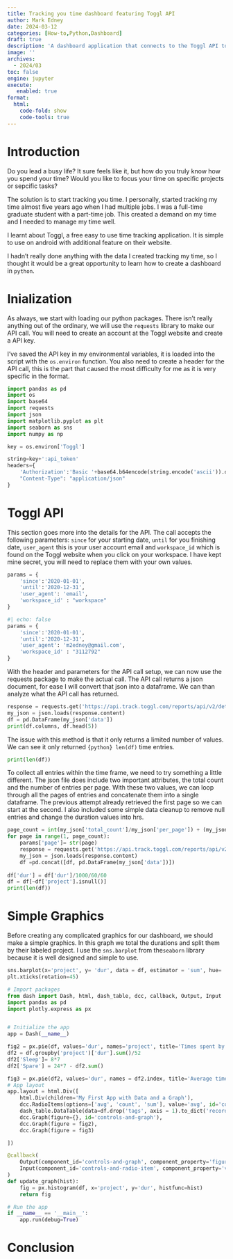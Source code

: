 ```yaml
---
title: Tracking you time dashboard featuring Toggl API
author: Mark Edney
date: 2024-03-12
categories: [How-to,Python,Dashboard]
draft: true
description: 'A dashboard application that connects to the Toggl API to display tracked time.'
image: ''
archives:
  - 2024/03
toc: false
engine: jupyter
execute:
   enabled: true
format:
  html:
    code-fold: show
    code-tools: true
---
```


# Introduction

Do you lead a busy life? It sure feels like it, but how do you truly
know how you spend your time? Would you like to focus your time on
specific projects or sepcific tasks?

The solution is to start tracking you time. I personally, started
tracking my time almost five years ago when I had multiple jobs. I was a
full-time graduate student with a part-time job. This created a demand
on my time and I needed to manage my time well.

I learnt about Toggl, a free easy to use time tracking application. It
is simple to use on android with additional feature on their website.

I hadn't really done anything with the data I created tracking my time,
so I thought it would be a great opportunity to learn how to create a
dashboard in `python`.

# Inialization

As always, we start with loading our python packages. There isn't really
anything out of the ordinary, we will use the `requests` library to make
our API call. You will need to create an account at the Toggl website
and create a API key.

I've saved the API key in my environmental variables, it is loaded into
the script with the `os.environ` function. You also need to create a
header for the API call, this is the part that caused the most
difficulty for me as it is very specific in the format.

```python
import pandas as pd
import os
import base64
import requests
import json
import matplotlib.pyplot as plt
import seaborn as sns
import numpy as np

key = os.environ['Toggl']

string=key+':api_token'
headers={
    'Authorization':'Basic '+base64.b64encode(string.encode('ascii')).decode('utf-8'),
    "Content-Type": "application/json"   
}
```

# Toggl API

This section goes more into the details for the API. The call accepts
the following parameters: `since` for your starting date, `until` for
you finishing date, `user_agent` this is your user account email and
`workspace_id` which is found on the Toggl website when you click on
your workspace. I have kept mine secret, you will need to replace them
with your own values.

```python
params = {
    'since':'2020-01-01',
    'until':'2020-12-31',
    'user_agent': 'email',
    'workspace_id' : "workspace"
}
```

```python
#| echo: false
params = {
    'since':'2020-01-01',
    'until':'2020-12-31',
    'user_agent': 'm2edney@gmail.com',
    'workspace_id' : "3112792"
}
```

With the header and parameters for the API call setup, we can now use
the requests package to make the actual call. The API call returns a
json document, for ease I will convert that json into a dataframe. We
can than analyze what the API call has returned.

```python

response = requests.get('https://api.track.toggl.com/reports/api/v2/details', headers = headers, params= params)
my_json = json.loads(response.content)
df = pd.DataFrame(my_json['data'])
print(df.columns, df.head(5))
```

The issue with this method is that it only returns a limited number of
values. We can see it only returned `{python} len(df)` time entries.

```python
print(len(df))
```

To collect all entries within the time frame, we need to try something a
little different. The json file does include two important attributes, the total count
and the number of entries per page. With these two values, we can loop through all 
the pages of entries and concatenate them into a single dataframe. The previous attempt
already retrieved the first page so we can start at the second. I also included some
simple data cleanup to remove null entries and change the duration values into hrs. 

```python
page_count = int(my_json['total_count']/my_json['per_page']) + (my_json['total_count'] % my_json['per_page'] > 0)
for page in range(1, page_count):
    params['page']= str(page)
    response = requests.get('https://api.track.toggl.com/reports/api/v2/details', headers = headers, params= params)
    my_json = json.loads(response.content)
    df =pd.concat([df, pd.DataFrame(my_json['data'])])
    
df['dur'] = df['dur']/1000/60/60
df = df[~df['project'].isnull()]
print(len(df))
```

# Simple Graphics

Before creating any complicated graphics for our dashboard, we should make a simple
graphics. In this graph we total the durations and split them by their labeled 
project. I use the `sns.barplot` from the`seaborn` library because it is well designed
and simple to use. 

```python
sns.barplot(x='project', y= 'dur', data = df, estimator = 'sum', hue= 'project')
plt.xticks(rotation=45)
```

```python
# Import packages
from dash import Dash, html, dash_table, dcc, callback, Output, Input
import pandas as pd
import plotly.express as px


# Initialize the app
app = Dash(__name__)

fig2 = px.pie(df, values='dur', names='project', title='Times spent by Project')
df2 = df.groupby('project')['dur'].sum()/52
df2['Sleep']= 8*7
df2['Spare'] = 24*7 - df2.sum()

fig3 = px.pie(df2, values='dur', names = df2.index, title='Average time spent every month')
# App layout
app.layout = html.Div([
    html.Div(children='My First App with Data and a Graph'),
    dcc.RadioItems(options=['avg', 'count', 'sum'], value='avg', id='controls-and-radio-item'),
    dash_table.DataTable(data=df.drop('tags', axis = 1).to_dict('records'), page_size=10),
    dcc.Graph(figure={}, id='controls-and-graph'),
    dcc.Graph(figure = fig2),
    dcc.Graph(figure = fig3)

])

@callback(
    Output(component_id='controls-and-graph', component_property='figure'),
    Input(component_id='controls-and-radio-item', component_property='value')
)
def update_graph(hist):
    fig = px.histogram(df, x='project', y='dur', histfunc=hist)
    return fig

# Run the app
if __name__ == '__main__':
    app.run(debug=True)
```
# Conclusion
